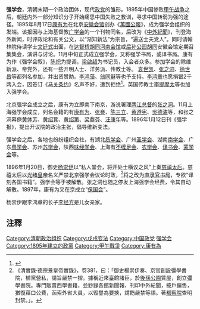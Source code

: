  
'''强学会'''，清朝末期一个政治团体，现代[[政党|政党]]的雏形。1895年中国惨败[[甲午战争|甲午战争]]之后，朝廷内外一部分知识分子开始痛思中国失败之教训，寻求中国转弱为强的途径。1895年8月17日[[康有为|康有为]]在北京[[北京安徽会馆|安徽会馆]]创办《[[萬國公報|萬國公報]]》，成为强学会组织的发端。该报因与上海基督教[[广学会|广学会]]的一个刊物同名，后改为《[[中外紀聞|中外紀聞]]》，刊登海外新闻，时评政论和有关公文，以“渐知新法”为宗旨，“遍送士夫党人”。同时请翰林院侍读学士[[文廷式|文廷式]]出面，在[[达智桥胡同|达智桥胡同]][[河南会馆|河南会馆]]或[[后孙公园胡同|后孙公园胡同]]安徽会馆定期召集集会，演讲与讨论。11月中旬正式成立强学会，又称强学书局，或译书局。康有为作《强学会叙》，[[陈炽|陈炽]]为提调，[[梁启超|梁啟超]]为书记员，入会者众多。参加学会的除维新派、帝党外，还有一些开明人士、洋务派、传教士等。 [[袁世凯|袁世凯]]、[[张之洞|张之洞]]、[[徐世昌|徐世昌]]等都列名参加，并出资赞助。[[李鸿藻|李鸿藻]]、[[翁同龢|翁同龢]]等也予支持。[[李鸿章|李鸿章]]也愿捐银2千两入会，因签订《[[马关条约|马关条约]]》名声不好，遭到拒绝<ref>{{cite book|title=中国近代史 ||last1= [[郑师渠|郑师渠]]  |publisher= 北京师范大学出版社 |year=2007 |page=161}}</ref>。英国传教士[[李提摩太|李提摩太]]等也加入强学会。

北京强学会成立之后，康有为立即南下南京，游说署理[[两江总督|两江总督]]的[[张之洞|张之洞]]。11月上海强学会成立，列名会籍的有[[康有为|康有为]]、[[张謇|张謇]]、[[陈三立|陈三立]]、[[黄遵宪|黄遵宪]]、[[吳德潚|吳德潚]]等，和张之洞幕僚[[黄体芳|黄体芳]]、[[黄绍箕|黄绍箕]]、[[黄绍第|黄绍第]]、[[梁鼎芬|梁鼎芬]]、[[汪康年|汪康年]]等。1896年1月12日刊《强学报》，提出开议院的政治主张，倡导维新变法。

强学会之后，各地也纷纷组织会社，有湖北[[质学会|质学会]]、广州[[圣学会|圣学会]]、湖南[[南学会|南学会]]、广东[[粤学会|粤学会]]、苏州[[苏学会|苏学会]]，陕西[[味经学会|味经学会]]、上海有[[不缠足会|不缠足会]]、[[农学会|农学会]]、[[译书会|译书会]]、[[蒙学会|蒙学会]]等。

1896年1月20日，御史[[杨崇伊|杨崇伊]]以“私人堂会，将开处士横议之风”上奏[[慈禧太后|慈禧太后]]。慈禧太后以[[光绪皇帝|光绪皇帝]]名义严禁北京强学会议论时政，<ref>《清實錄‧德宗景皇帝實錄》，卷381，曰：「御史楊崇伊奏、京官創設彊學書院，植黨營私，請旨嚴禁一摺。據稱近來臺館諸臣，於[[後孫公園|後孫公園]]賃屋，創立彊學書院。專門販賣西學書籍，並鈔錄各館新聞報、刊印中外紀聞，按戶銷售，猶復藉口公費，函索外省大員，以毀譽為要挾，請飭嚴禁等語。著[[都察院|都察院]]查明封禁。」。</ref>将之改为[[直隶官书局|直隶官书局]]，专欲“译刻各国书籍”。强学会等于被解散。张之洞也随之停发上海强学会经费，令其自动解散。1897年，康有为又在京成立“[[保国会|保国会]]”。

杨崇伊跟李鸿章的长子[[李经方|李经方]]是儿女亲家。

==注釋==
<references/>

{{清末政治團體}}

[[Category:清朝政治组织|Category:清朝政治组织]]
[[Category:戊戌变法|Category:戊戌变法]]
[[Category:中国政党|Category:中国政党]]
[[Category:强学会|]]
[[Category:1895年建立的政黨|Category:1895年建立的政黨]]
[[Category:甲午戰爭|Category:甲午戰爭]]
[[Category:康有為|Category:康有為]]